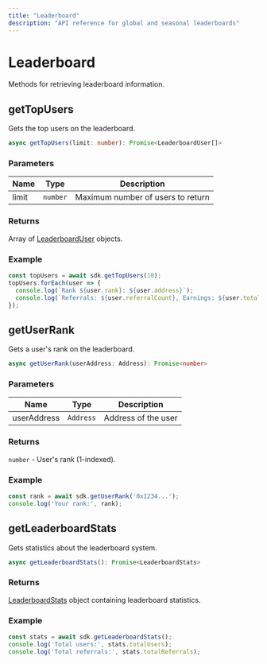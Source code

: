 ```yaml
---
title: "Leaderboard"
description: "API reference for global and seasonal leaderboards"
---
```


# Leaderboard

Methods for retrieving leaderboard information.

## getTopUsers

Gets the top users on the leaderboard.

```typescript
async getTopUsers(limit: number): Promise<LeaderboardUser[]>
```

### Parameters

| Name | Type | Description |
|------|------|-------------|
| limit | `number` | Maximum number of users to return |

### Returns

Array of [LeaderboardUser](/api-reference/typescript-types#leaderboarduser) objects.

### Example

```typescript
const topUsers = await sdk.getTopUsers(10);
topUsers.forEach(user => {
  console.log(`Rank ${user.rank}: ${user.address}`);
  console.log(`Referrals: ${user.referralCount}, Earnings: ${user.totalEarnings}`);
});
```

## getUserRank

Gets a user's rank on the leaderboard.

```typescript
async getUserRank(userAddress: Address): Promise<number>
```

### Parameters

| Name | Type | Description |
|------|------|-------------|
| userAddress | `Address` | Address of the user |

### Returns

`number` - User's rank (1-indexed).

### Example

```typescript
const rank = await sdk.getUserRank('0x1234...');
console.log('Your rank:', rank);
```

## getLeaderboardStats

Gets statistics about the leaderboard system.

```typescript
async getLeaderboardStats(): Promise<LeaderboardStats>
```

### Returns

[LeaderboardStats](/api-reference/typescript-types#leaderboardstats) object containing leaderboard statistics.

### Example

```typescript
const stats = await sdk.getLeaderboardStats();
console.log('Total users:', stats.totalUsers);
console.log('Total referrals:', stats.totalReferrals);
```
